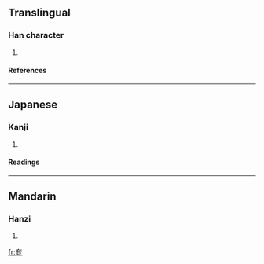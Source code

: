 ==Translingual==
===Han character===
{{Han char|rn=37|rad=大|as=05|sn=8|four=|canj=大尸尸 (KSS)}}
# {{defn|Han|sort=大05}}
====References====
{{Han ref|kx=0250.270|dkj=05888|dj=0510.250|hdz=10529.100|uh=5946|ud=22854}}
----
==Japanese==
===Kanji===
{{ja-kanji|grade=|rs=大05}}
# {{defn|Japanese}} 
====Readings====
{{ja-readings|on=[[けん]] (ken), [[がん]] (gan)|kun=[[おおきい]] (ookii)}}
----
==Mandarin==
===Hanzi===
{{cmn-hanzi|pin=[[quǎn]] (quan3)|wg=ch'üan<sup>3</sup>}}
# {{defn|Mandarin}}

[[fr:奆]]